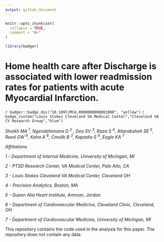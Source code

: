 ```yaml
---
output: github_document
---
```


<!-- README.md is generated from README.Rmd. Please edit that file -->

```r
knitr::opts_chunk$set(
  collapse = TRUE,
  comment = "#>"
)

library(badger)
```

#  Home health care after Discharge is associated with lower readmission rates for patients with acute Myocardial Infarction.



`r badger::badge_doi("10.1097/MCA.0000000000001000", "yellow") `
`r badge_custom("Louis Stokes Cleveland VA Medical Center","Cleveland VA CV Research Group","blue")`



*Sheikh MA ^1^, Ngendahimana D ^2^ , Deo SV ^3^, Raza S ^4^, Altarabsheh SE ^5^, Reed GW ^6^, Kalra A ^6^, Cmolik B ^3^, Kapadia S ^6^, Eagle KA ^7^* 


*Affiliations*

*1 - Department of Internal Medicine, University of Michigan, MI*

*2 - PTSD Research Center, VA Medical Center, Palo Alto, CA*

*3 - Louis Stokes Cleveland VA Medical Center, Cleveland OH*

*4 - Precision Analytics, Boston, MA*

*5 - Queen Alia Heart Institute, Amman, Jordan*

*6 - Department of Cardiovascular Medicine, Cleveland Clinic, Cleveland, OH*

*7 - Department of Cardiovascular Medicine, University of Michigan, MI*


This repository contains the code used in the analysis for this paper. The repository does not contain any data.




